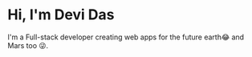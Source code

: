 # Hi, I'm Devi Das

I'm a Full-stack developer creating web apps for the future earth😂
and Mars too 😜.
